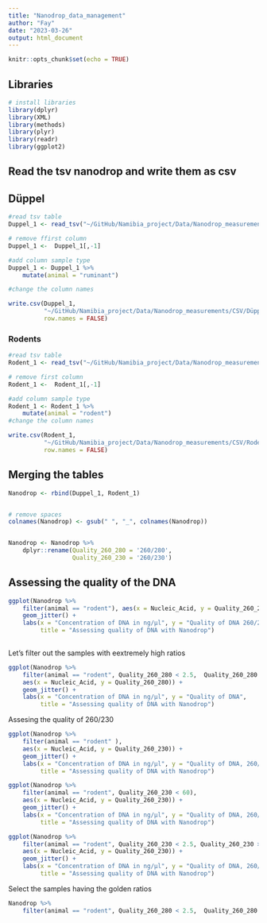 ```yaml
---
title: "Nanodrop_data_management"
author: "Fay"
date: "2023-03-26"
output: html_document
---
```


```r
knitr::opts_chunk$set(echo = TRUE)
```

## Libraries

```r
# install libraries
library(dplyr)
library(XML)
library(methods)
library(plyr)
library(readr)
library(ggplot2)
```

## Read the tsv nanodrop and write them as csv

## Düppel

```r
#read tsv table
Duppel_1 <- read_tsv("~/GitHub/Namibia_project/Data/Nanodrop_measurements/Düppel_26022023_2.tsv")

# remove ffirst column
Duppel_1 <-  Duppel_1[,-1]

#add column sample type
Duppel_1 <- Duppel_1 %>% 
    mutate(animal = "ruminant")

#change the column names

write.csv(Duppel_1, 
          "~/GitHub/Namibia_project/Data/Nanodrop_measurements/CSV/Düppel_26022023.csv",
          row.names = FALSE)
```

### Rodents

```r
#read tsv table
Rodent_1 <- read_tsv("~/GitHub/Namibia_project/Data/Nanodrop_measurements/Rodents_26032023.tsv")

# remove first column
Rodent_1 <-  Rodent_1[,-1]

#add column sample type
Rodent_1 <- Rodent_1 %>% 
    mutate(animal = "rodent")
#change the column names

write.csv(Rodent_1, 
          "~/GitHub/Namibia_project/Data/Nanodrop_measurements/CSV/Rodents_26032023.csv",
          row.names = FALSE)
```


## Merging the tables

```r
Nanodrop <- rbind(Duppel_1, Rodent_1)


# remove spaces
colnames(Nanodrop) <- gsub(" ", "_", colnames(Nanodrop))


Nanodrop <- Nanodrop %>%
    dplyr::rename(Quality_260_280 = '260/280',
                  Quality_260_230 = '260/230')
```


## Assessing the quality of the DNA

```r
ggplot(Nanodrop %>%
    filter(animal == "rodent"), aes(x = Nucleic_Acid, y = Quality_260_280)) +
    geom_jitter() +
    labs(x = "Concentration of DNA in ng/µl", y = "Quality of DNA 260/280 ratio", 
         title = "Assessing quality of DNA with Nanodrop") 
    
```
Let's filter out the samples with eextremely high ratios

```r
           
ggplot(Nanodrop %>%
    filter(animal == "rodent", Quality_260_280 < 2.5,  Quality_260_280 > 1.5 ),
    aes(x = Nucleic_Acid, y = Quality_260_280)) +
    geom_jitter() +
    labs(x = "Concentration of DNA in ng/µl", y = "Quality of DNA", 
         title = "Assessing quality of DNA with Nanodrop") 
```


Assesing the quality of 260/230

```r
           
ggplot(Nanodrop %>%
    filter(animal == "rodent" ),
    aes(x = Nucleic_Acid, y = Quality_260_230)) +
    geom_jitter() +
    labs(x = "Concentration of DNA in ng/µl", y = "Quality of DNA, 260/230", 
         title = "Assessing quality of DNA with Nanodrop") 
```


```r
           
ggplot(Nanodrop %>%
    filter(animal == "rodent", Quality_260_230 < 60), 
    aes(x = Nucleic_Acid, y = Quality_260_230)) +
    geom_jitter() +
    labs(x = "Concentration of DNA in ng/µl", y = "Quality of DNA, 260/230", 
         title = "Assessing quality of DNA with Nanodrop") 
```


```r
           
ggplot(Nanodrop %>%
    filter(animal == "rodent", Quality_260_230 < 2.5, Quality_260_230 > 1.8), 
    aes(x = Nucleic_Acid, y = Quality_260_230)) +
    geom_jitter() +
    labs(x = "Concentration of DNA in ng/µl", y = "Quality of DNA, 260/230", 
         title = "Assessing quality of DNA with Nanodrop") 
```


Select the samples having the golden ratios

```r
Nanodrop %>%
    filter(animal == "rodent", Quality_260_280 < 2.5,  Quality_260_280 > 1.5 )
```

